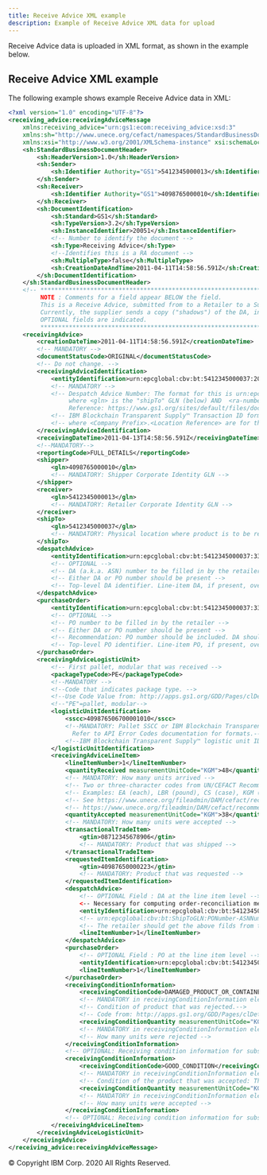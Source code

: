 ```yaml
---
title: Receive Advice XML example
description: Example of Receive Advice XML data for upload
---
```


<PageDescription>

Receive Advice data is uploaded in XML format, as shown in the
example below.

</PageDescription>

## Receive Advice XML example

The following example shows example Receive Advice data in XML:

```xml
<?xml version="1.0" encoding="UTF-8"?>
<receiving_advice:receivingAdviceMessage
    xmlns:receiving_advice="urn:gs1:ecom:receiving_advice:xsd:3"
    xmlns:sh="http://www.unece.org/cefact/namespaces/StandardBusinessDocumentHeader"
    xmlns:xsi="http://www.w3.org/2001/XMLSchema-instance" xsi:schemaLocation="urn:gs1:ecom:receiving_advice:xsd:3 ../Schemas/gs1/ecom/ReceivingAdvice.xsd">
    <sh:StandardBusinessDocumentHeader>
        <sh:HeaderVersion>1.0</sh:HeaderVersion>
        <sh:Sender>
            <sh:Identifier Authority="GS1">5412345000013</sh:Identifier>
        </sh:Sender>
        <sh:Receiver>
            <sh:Identifier Authority="GS1">4098765000010</sh:Identifier>
        </sh:Receiver>
        <sh:DocumentIdentification>
            <sh:Standard>GS1</sh:Standard>
            <sh:TypeVersion>3.2</sh:TypeVersion>
            <sh:InstanceIdentifier>20051</sh:InstanceIdentifier>
            <!-- Number to identify the document -->
            <sh:Type>Receiving Advice</sh:Type>
            <!--Identifies this is a RA document -->
            <sh:MultipleType>false</sh:MultipleType>
            <sh:CreationDateAndTime>2011-04-11T14:58:56.591Z</sh:CreationDateAndTime>
        </sh:DocumentIdentification>
    </sh:StandardBusinessDocumentHeader>
    <!-- **********************************************************************************
         NOTE : Comments for a field appear BELOW the field.
         This is a Receive Advice, submitted from to a Retailer to a Supplier.
         Currently, the supplier sends a copy ("shadows") of the DA, in this format to the Blockchain.
         OPTIONAL fields are indicated.
         ********************************************************************************** -->
    <receivingAdvice>
        <creationDateTime>2011-04-11T14:58:56.591Z</creationDateTime>
        <!-- MANDATORY -->
        <documentStatusCode>ORIGINAL</documentStatusCode>
        <!-- Do not change. -->
        <receivingAdviceIdentification>
            <entityIdentification>urn:epcglobal:cbv:bt:5412345000037:20051</entityIdentification>
            <!-- MANDATORY -->
            <!-- Despatch Advice Number: The format for this is urn:epcglobal:cbv:bt:<gln>:<ra-number>
                 where <gln> is the "shipTo" GLN (below) AND  <ra-number> should NOT contain a ":" character.
                 Reference: https://www.gs1.org/sites/default/files/docs/epc/CBV-Standard-1-2-1-r-2017-05-05.pdf  [Section 8.5.2] -->
            <!-- IBM Blockchain Transparent Supply™ Transaction ID format: urn:ibm:ift:bt:<Company Prefix>.<Location Reference>.<Transaction Id>-->
            <!-- where <Company Prefix>.<Location Reference> are for the "shipTo" location-->
        </receivingAdviceIdentification>
        <receivingDateTime>2011-04-13T14:58:56.591Z</receivingDateTime>
        <!--MANDATORY-->
        <reportingCode>FULL_DETAILS</reportingCode>
        <shipper>
            <gln>4098765000010</gln>
            <!-- MANDATORY: Shipper Corporate Identity GLN -->
        </shipper>
        <receiver>
            <gln>5412345000013</gln>
            <!-- MANDATORY: Retailer Corporate Identity GLN -->
        </receiver>
        <shipTo>
            <gln>5412345000037</gln>
            <!-- MANDATORY: Physical location where product is to be received -->
        </shipTo>
        <despatchAdvice>
            <entityIdentification>urn:epcglobal:cbv:bt:5412345000037:3352-349875</entityIdentification>
            <!-- OPTIONAL -->
            <!-- DA (a.k.a. ASN) number to be filled in by the retailer -->
            <!-- Either DA or PO number should be present -->
            <!-- Top-level DA identifier. Line-item DA, if present, overrides this-->
        </despatchAdvice>
        <purchaseOrder>
            <entityIdentification>urn:epcglobal:cbv:bt:5412345000037:3352</entityIdentification>
            <!-- OPTIONAL -->
            <!-- PO number to be filled in by the retailer -->
            <!-- Either DA or PO number should be present -->
            <!-- Recommendation: PO number should be included. DA should be included when available. -->
            <!-- Top-level PO identifier. Line-item PO, if present, overrides this. -->
        </purchaseOrder>
        <receivingAdviceLogisticUnit>
            <!-- First pallet, modular that was received -->
            <packageTypeCode>PE</packageTypeCode>
            <!--MANDATORY -->
            <!--Code that indicates package type. -->
            <!--Use Code Value from: http://apps.gs1.org/GDD/Pages/clDetails.aspx?semanticURN=urn:gs1:gdd:cl:PackageTypeCode&release=2-->
            <!--"PE"=pallet, modular-->
            <logisticUnitIdentification>
                <sscc>409876506700001010</sscc>
                <!--MANDATORY: Pallet SSCC or IBM Blockchain Transparent Supply™ logistic unit ID - EPC_SSCC, GS1_SSCC, FTLPN, or SSCC_LA -
                  Refer to API Error Codes documentation for formats.-->
                <!--IBM Blockchain Transparent Supply™ logistic unit ID: urn:ibm:ift:lpn:obj:<Company Prefix>.<Serial Reference>-->
            </logisticUnitIdentification>
            <receivingAdviceLineItem>
                <lineItemNumber>1</lineItemNumber>
                <quantityReceived measurementUnitCode="KGM">48</quantityReceived>
                <!-- MANDATORY: How many units arrived -->
                <!-- Two or three-character codes from UN/CEFACT Recommendation 20.-->
                <!-- Examples: EA (each), LBR (pound), CS (case), KGM (kilogram).-->
                <!-- See https://www.unece.org/fileadmin/DAM/cefact/recommendations/rec20/rec20_rev3_Annex2e.pdf and-->
                <!-- https://www.unece.org/fileadmin/DAM/cefact/recommendations/rec20/rec20_rev3_Annex3e.pdf.-->
                <quantityAccepted measurementUnitCode="KGM">38</quantityAccepted>
                <!-- MANDATORY: How many units were accepted -->
                <transactionalTradeItem>
                    <gtin>08712345678906</gtin>
                    <!-- MANDATORY: Product that was shipped -->
                </transactionalTradeItem>
                <requestedItemIdentification>
                    <gtin>40987650000223</gtin>
                    <!-- MANDATORY: Product that was requested -->
                </requestedItemIdentification>
                <despatchAdvice>
                    <!-- OPTIONAL Field : DA at the line item level -->
                    <-- Necessary for computing order-reconciliation metrics. -->
                    <entityIdentification>urn:epcglobal:cbv:bt:5412345000037:3352-349875</entityIdentification>
                    <!-- urn:epcglobal:cbv:bt:ShipToGLN:PONumber-ASNNumber -->
                    <!-- The retailer should get the above filds from the PO and the ASN that he receives from the supplier -->
                    <lineItemNumber>1</lineItemNumber>
                </despatchAdvice>
                <purchaseOrder>
                    <!-- OPTIONAL Field : PO at the line item level -->
                    <entityIdentification>urn:epcglobal:cbv:bt:5412345000037:3352</entityIdentification>
                    <lineItemNumber>1</lineItemNumber>
                </purchaseOrder>
                <receivingConditionInformation>
                    <receivingConditionCode>DAMAGED_PRODUCT_OR_CONTAINER</receivingConditionCode>
                    <!-- MANDATORY in receivingConditionInformation element.-->
                    <!-- Condition of product that was rejected.-->
                    <!-- Code from: http://apps.gs1.org/GDD/Pages/clDetails.aspx?semanticURN=urn:gs1:gdd:cl:ReceivingConditionCode&release=1-->
                    <receivingConditionQuantity measurementUnitCode="KGM">10</receivingConditionQuantity>
                    <!-- MANDATORY in receivingConditionInformation element.-->
                    <!-- How many units were rejected -->
                </receivingConditionInformation>
                <!-- OPTIONAL: Receiving condition information for subset of received products. This element can be omitted. -->
                <receivingConditionInformation>
                    <receivingConditionCode>GOOD_CONDITION</receivingConditionCode>
                    <!-- MANDATORY in receivingConditionInformation element.-->
                    <!-- Condition of the product that was accepted: The code should be from a set of GS1 codes -->
                    <receivingConditionQuantity measurementUnitCode="KGM">38</receivingConditionQuantity>
                    <!-- MANDATORY in receivingConditionInformation element.-->
                    <!-- How many units were accepted -->
                </receivingConditionInformation>
                <!-- OPTIONAL: Receiving condition information for subset of received products. This element can be omitted -->
            </receivingAdviceLineItem>
        </receivingAdviceLogisticUnit>
    </receivingAdvice>
</receiving_advice:receivingAdviceMessage>
```

<PageCopyright>© Copyright IBM Corp. 2020 All Rights Reserved.</PageCopyright>
